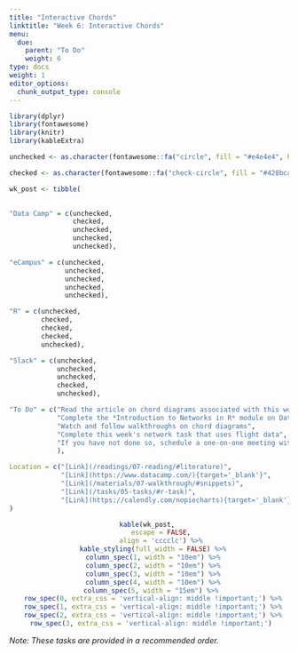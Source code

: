 ```yaml
---
title: "Interactive Chords"
linktitle: "Week 6: Interactive Chords"
menu:
  due:
    parent: "To Do"
    weight: 6
type: docs
weight: 1
editor_options: 
  chunk_output_type: console
---
```


```r
library(dplyr)
library(fontawesome)
library(knitr)
library(kableExtra)
```

```r
unchecked <- as.character(fontawesome::fa("circle", fill = "#e4e4e4", height = "15px"))

checked <- as.character(fontawesome::fa("check-circle", fill = "#428bca", height = "15px"))

wk_post <- tibble(
  

"Data Camp" = c(unchecked,
                checked,
                unchecked,
                unchecked,
                unchecked),

"eCampus" = c(unchecked,
              unchecked,
              unchecked,
              unchecked,
              unchecked),

"R" = c(unchecked,
        checked,
        checked,
        checked,
        unchecked),

"Slack" = c(unchecked,
            unchecked, 
            unchecked, 
            checked,
            unchecked),

"To Do" = c("Read the article on chord diagrams associated with this week's walkthrough",
            "Complete the *Introduction to Networks in R* module on Data Camp",
            "Watch and follow walkthroughs on chord diagrams",
            "Complete this week's network task that uses flight data",
            "If you have not done so, schedule a one-on-one meeting with me for this week^[You can use the appointment calendar on the course website]"
            ),

Location = c("[Link](/readings/07-reading/#literature)",
             "[Link](https://www.datacamp.com/){target='_blank'}",
             "[Link](/materials/07-walkthrough/#snippets)",
             "[Link](/tasks/05-tasks/#r-task)",
             "[Link](https://calendly.com/nopiecharts){target='_blank'}")
)
```

<center>
```r
kable(wk_post, 
      escape = FALSE,
      align = 'cccclc') %>%
  kable_styling(full_width = FALSE) %>%
  column_spec(1, width = "10em") %>%
  column_spec(2, width = "10em") %>%
  column_spec(3, width = "10em") %>%
  column_spec(4, width = "10em") %>%
  column_spec(5, width = "15em") %>% 
  row_spec(0, extra_css = 'vertical-align: middle !important;') %>%
  row_spec(1, extra_css = 'vertical-align: middle !important;') %>%
  row_spec(2, extra_css = 'vertical-align: middle !important;') %>%
  row_spec(3, extra_css = 'vertical-align: middle !important;') 
```
</center>

*Note: These tasks are provided in a recommended order.*

